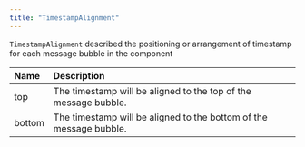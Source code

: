 ```yaml
---
title: "TimestampAlignment"
---
```


`TimestampAlignment` described the positioning or arrangement of timestamp for each message bubble in the component

| Name   | Description                                                        |
| :------ | :------------------------------------------------------------------ |
| top    | The timestamp will be aligned to the top of the message bubble.    |
| bottom | The timestamp will be aligned to the bottom of the message bubble. |
